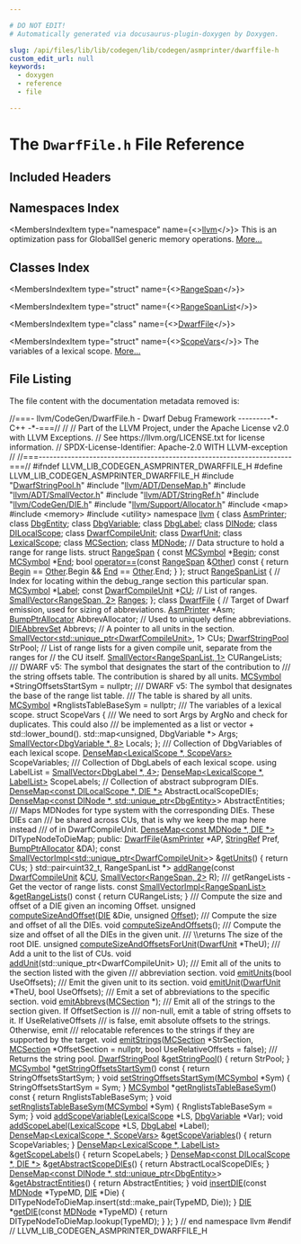 ```yaml
---

# DO NOT EDIT!
# Automatically generated via docusaurus-plugin-doxygen by Doxygen.

slug: /api/files/lib/lib/codegen/lib/codegen/asmprinter/dwarffile-h
custom_edit_url: null
keywords:
  - doxygen
  - reference
  - file

---
```





# The `DwarfFile.h` File Reference

<DoxygenPage pluginConfig={pluginConfig}>



## Included Headers

<IncludesList>
<IncludesListItem
  filePath="DwarfStringPool.h"
  permalink="/docs/api/files/lib/lib/codegen/lib/codegen/asmprinter/dwarfstringpool-h"
  isLocal="true" />
<IncludesListItem
  filePath="llvm/ADT/DenseMap.h"
  permalink="/docs/api/files/include/include/llvm/include/llvm/adt/densemap-h"
  isLocal="true" />
<IncludesListItem
  filePath="llvm/ADT/SmallVector.h"
  permalink="/docs/api/files/include/include/llvm/include/llvm/adt/smallvector-h"
  isLocal="true" />
<IncludesListItem
  filePath="llvm/ADT/StringRef.h"
  permalink="/docs/api/files/include/include/llvm/include/llvm/adt/stringref-h"
  isLocal="true" />
<IncludesListItem
  filePath="llvm/CodeGen/DIE.h"
  permalink="/docs/api/files/include/include/llvm/include/llvm/codegen/die-h"
  isLocal="true" />
<IncludesListItem
  filePath="llvm/Support/Allocator.h"
  permalink="/docs/api/files/include/include/llvm/include/llvm/support/allocator-h"
  isLocal="true" />
<IncludesListItem
  filePath="map"
  permalink=""
  isLocal="false" />
<IncludesListItem
  filePath="memory"
  permalink=""
  isLocal="false" />
<IncludesListItem
  filePath="utility"
  permalink=""
  isLocal="false" />
</IncludesList>

## Namespaces Index

<MembersIndex>

<MembersIndexItem
  type="namespace"
  name={<><a href="/docs/api/namespaces/llvm">llvm</a></>}>
This is an optimization pass for GlobalISel generic memory operations. <a href="/docs/api/namespaces/llvm/#details">More...</a>
</MembersIndexItem>

</MembersIndex>

## Classes Index

<MembersIndex>

<MembersIndexItem
  type="struct"
  name={<><a href="/docs/api/structs/llvm/rangespan">RangeSpan</a></>}>
</MembersIndexItem>

<MembersIndexItem
  type="struct"
  name={<><a href="/docs/api/structs/llvm/rangespanlist">RangeSpanList</a></>}>
</MembersIndexItem>

<MembersIndexItem
  type="class"
  name={<><a href="/docs/api/classes/llvm/dwarffile">DwarfFile</a></>}>
</MembersIndexItem>

<MembersIndexItem
  type="struct"
  name={<><a href="/docs/api/structs/llvm/dwarffile/scopevars">ScopeVars</a></>}>
The variables of a lexical scope. <a href="/docs/api/structs/llvm/dwarffile/scopevars/#details">More...</a>
</MembersIndexItem>

</MembersIndex>


## File Listing

The file content with the documentation metadata removed is:

<ProgramListing>

<Link id="l00001" /><CodeLine lineNumber="1"><span class="doxyHighlightComment">//===- llvm/CodeGen/DwarfFile.h - Dwarf Debug Framework ---------&#42;- C++ -&#42;-===//</span></CodeLine>
<Link id="l00002" /><CodeLine lineNumber="2"><span class="doxyHighlightComment">//</span></CodeLine>
<Link id="l00003" /><CodeLine lineNumber="3"><span class="doxyHighlightComment">// Part of the LLVM Project, under the Apache License v2.0 with LLVM Exceptions.</span></CodeLine>
<Link id="l00004" /><CodeLine lineNumber="4"><span class="doxyHighlightComment">// See https://llvm.org/LICENSE.txt for license information.</span></CodeLine>
<Link id="l00005" /><CodeLine lineNumber="5"><span class="doxyHighlightComment">// SPDX-License-Identifier: Apache-2.0 WITH LLVM-exception</span></CodeLine>
<Link id="l00006" /><CodeLine lineNumber="6"><span class="doxyHighlightComment">//</span></CodeLine>
<Link id="l00007" /><CodeLine lineNumber="7"><span class="doxyHighlightComment">//===----------------------------------------------------------------------===//</span></CodeLine>
<Link id="l00008" /><CodeLine lineNumber="8"></CodeLine>
<Link id="l00009" /><CodeLine lineNumber="9"><span class="doxyHighlightPreprocessor">#ifndef LLVM&#95;LIB&#95;CODEGEN&#95;ASMPRINTER&#95;DWARFFILE&#95;H</span></CodeLine>
<Link id="l00010" /><CodeLine lineNumber="10"><span class="doxyHighlightPreprocessor">#define LLVM&#95;LIB&#95;CODEGEN&#95;ASMPRINTER&#95;DWARFFILE&#95;H</span></CodeLine>
<Link id="l00011" /><CodeLine lineNumber="11"></CodeLine>
<Link id="l00012" /><CodeLine lineNumber="12"><span class="doxyHighlightPreprocessor">#include &quot;<a href="/docs/api/files/lib/lib/codegen/lib/codegen/asmprinter/dwarfstringpool-h">DwarfStringPool.h</a>&quot;</span></CodeLine>
<Link id="l00013" /><CodeLine lineNumber="13"><span class="doxyHighlightPreprocessor">#include &quot;<a href="/docs/api/files/include/include/llvm/include/llvm/adt/densemap-h">llvm/ADT/DenseMap.h</a>&quot;</span></CodeLine>
<Link id="l00014" /><CodeLine lineNumber="14"><span class="doxyHighlightPreprocessor">#include &quot;<a href="/docs/api/files/include/include/llvm/include/llvm/adt/smallvector-h">llvm/ADT/SmallVector.h</a>&quot;</span></CodeLine>
<Link id="l00015" /><CodeLine lineNumber="15"><span class="doxyHighlightPreprocessor">#include &quot;<a href="/docs/api/files/include/include/llvm/include/llvm/adt/stringref-h">llvm/ADT/StringRef.h</a>&quot;</span></CodeLine>
<Link id="l00016" /><CodeLine lineNumber="16"><span class="doxyHighlightPreprocessor">#include &quot;<a href="/docs/api/files/include/include/llvm/include/llvm/codegen/die-h">llvm/CodeGen/DIE.h</a>&quot;</span></CodeLine>
<Link id="l00017" /><CodeLine lineNumber="17"><span class="doxyHighlightPreprocessor">#include &quot;<a href="/docs/api/files/include/include/llvm/include/llvm/support/allocator-h">llvm/Support/Allocator.h</a>&quot;</span></CodeLine>
<Link id="l00018" /><CodeLine lineNumber="18"><span class="doxyHighlightPreprocessor">#include &lt;map&gt;</span></CodeLine>
<Link id="l00019" /><CodeLine lineNumber="19"><span class="doxyHighlightPreprocessor">#include &lt;memory&gt;</span></CodeLine>
<Link id="l00020" /><CodeLine lineNumber="20"><span class="doxyHighlightPreprocessor">#include &lt;utility&gt;</span></CodeLine>
<Link id="l00021" /><CodeLine lineNumber="21"></CodeLine>
<Link id="l00022" /><CodeLine lineNumber="22"><span class="doxyHighlightKeyword">namespace </span><span class="doxyHighlight"><a href="/docs/api/namespaces/llvm">llvm</a> &#123;</span></CodeLine>
<Link id="l00023" /><CodeLine lineNumber="23"></CodeLine>
<Link id="l00024" /><CodeLine lineNumber="24"><span class="doxyHighlightKeyword">class </span><span class="doxyHighlight"><a href="/docs/api/classes/llvm/asmprinter">AsmPrinter</a>;</span></CodeLine>
<Link id="l00025" /><CodeLine lineNumber="25"><span class="doxyHighlightKeyword">class </span><span class="doxyHighlight"><a href="/docs/api/classes/llvm/dbgentity">DbgEntity</a>;</span></CodeLine>
<Link id="l00026" /><CodeLine lineNumber="26"><span class="doxyHighlightKeyword">class </span><span class="doxyHighlight"><a href="/docs/api/classes/llvm/dbgvariable">DbgVariable</a>;</span></CodeLine>
<Link id="l00027" /><CodeLine lineNumber="27"><span class="doxyHighlightKeyword">class </span><span class="doxyHighlight"><a href="/docs/api/classes/llvm/dbglabel">DbgLabel</a>;</span></CodeLine>
<Link id="l00028" /><CodeLine lineNumber="28"><span class="doxyHighlightKeyword">class </span><span class="doxyHighlight"><a href="/docs/api/classes/llvm/dinode">DINode</a>;</span></CodeLine>
<Link id="l00029" /><CodeLine lineNumber="29"><span class="doxyHighlightKeyword">class </span><span class="doxyHighlight"><a href="/docs/api/classes/llvm/dilocalscope">DILocalScope</a>;</span></CodeLine>
<Link id="l00030" /><CodeLine lineNumber="30"><span class="doxyHighlightKeyword">class </span><span class="doxyHighlight"><a href="/docs/api/classes/llvm/dwarfcompileunit-2">DwarfCompileUnit</a>;</span></CodeLine>
<Link id="l00031" /><CodeLine lineNumber="31"><span class="doxyHighlightKeyword">class </span><span class="doxyHighlight"><a href="/docs/api/classes/llvm/dwarfunit-2">DwarfUnit</a>;</span></CodeLine>
<Link id="l00032" /><CodeLine lineNumber="32"><span class="doxyHighlightKeyword">class </span><span class="doxyHighlight"><a href="/docs/api/classes/llvm/lexicalscope">LexicalScope</a>;</span></CodeLine>
<Link id="l00033" /><CodeLine lineNumber="33"><span class="doxyHighlightKeyword">class </span><span class="doxyHighlight"><a href="/docs/api/classes/llvm/mcsection">MCSection</a>;</span></CodeLine>
<Link id="l00034" /><CodeLine lineNumber="34"><span class="doxyHighlightKeyword">class </span><span class="doxyHighlight"><a href="/docs/api/classes/llvm/mdnode">MDNode</a>;</span></CodeLine>
<Link id="l00035" /><CodeLine lineNumber="35"></CodeLine>
<Link id="l00036" /><CodeLine lineNumber="36"><span class="doxyHighlightComment">// Data structure to hold a range for range lists.</span></CodeLine>
<Link id="l00037" /><CodeLine lineNumber="37" lineLink="/docs/api/structs/llvm/rangespan"><span class="doxyHighlightKeyword">struct </span><span class="doxyHighlight"><a href="/docs/api/structs/llvm/rangespan">RangeSpan</a> &#123;</span></CodeLine>
<Link id="l00038" /><CodeLine lineNumber="38" lineLink="/docs/api/structs/llvm/rangespan/#aea0079a342c4f430d6132539aba040cc"><span class="doxyHighlight">  </span><span class="doxyHighlightKeyword">const</span><span class="doxyHighlight"> <a href="/docs/api/classes/llvm/mcsymbol">MCSymbol</a> &#42;<a href="/docs/api/structs/llvm/rangespan/#aea0079a342c4f430d6132539aba040cc">Begin</a>;</span></CodeLine>
<Link id="l00039" /><CodeLine lineNumber="39" lineLink="/docs/api/structs/llvm/rangespan/#a45b64bcb34960fd7158d9e89a9719166"><span class="doxyHighlight">  </span><span class="doxyHighlightKeyword">const</span><span class="doxyHighlight"> <a href="/docs/api/classes/llvm/mcsymbol">MCSymbol</a> &#42;<a href="/docs/api/structs/llvm/rangespan/#a45b64bcb34960fd7158d9e89a9719166">End</a>;</span></CodeLine>
<Link id="l00040" /><CodeLine lineNumber="40"></CodeLine>
<Link id="l00041" /><CodeLine lineNumber="41" lineLink="/docs/api/structs/llvm/rangespan/#a147d8cedf0fad9c33517aaf55c6459ed"><span class="doxyHighlight">  </span><span class="doxyHighlightKeywordType">bool</span><span class="doxyHighlight"> <a href="/docs/api/structs/llvm/rangespan/#a147d8cedf0fad9c33517aaf55c6459ed">operator==</a>(</span><span class="doxyHighlightKeyword">const</span><span class="doxyHighlight"> <a href="/docs/api/structs/llvm/rangespan">RangeSpan</a> &amp;<a href="/docs/api/namespaces/llvm/#a9eb4f5b98b70ee4fab9614ed58282c1fa6311ae17c1ee52b36e68aaf4ad066387">Other</a>)</span><span class="doxyHighlightKeyword"> const </span><span class="doxyHighlight">&#123;</span></CodeLine>
<Link id="l00042" /><CodeLine lineNumber="42"><span class="doxyHighlight">    </span><span class="doxyHighlightKeywordFlow">return</span><span class="doxyHighlight"> <a href="/docs/api/structs/llvm/rangespan/#aea0079a342c4f430d6132539aba040cc">Begin</a> == <a href="/docs/api/namespaces/llvm/#a9eb4f5b98b70ee4fab9614ed58282c1fa6311ae17c1ee52b36e68aaf4ad066387">Other</a>.Begin &amp;&amp; <a href="/docs/api/structs/llvm/rangespan/#a45b64bcb34960fd7158d9e89a9719166">End</a> == <a href="/docs/api/namespaces/llvm/#a9eb4f5b98b70ee4fab9614ed58282c1fa6311ae17c1ee52b36e68aaf4ad066387">Other</a>.End;</span></CodeLine>
<Link id="l00043" /><CodeLine lineNumber="43"><span class="doxyHighlight">  &#125;</span></CodeLine>
<Link id="l00044" /><CodeLine lineNumber="44"><span class="doxyHighlight">&#125;;</span></CodeLine>
<Link id="l00045" /><CodeLine lineNumber="45"></CodeLine>
<Link id="l00046" /><CodeLine lineNumber="46" lineLink="/docs/api/structs/llvm/rangespanlist"><span class="doxyHighlightKeyword">struct </span><span class="doxyHighlight"><a href="/docs/api/structs/llvm/rangespanlist">RangeSpanList</a> &#123;</span></CodeLine>
<Link id="l00047" /><CodeLine lineNumber="47"><span class="doxyHighlight">  </span><span class="doxyHighlightComment">// Index for locating within the debug&#95;range section this particular span.</span></CodeLine>
<Link id="l00048" /><CodeLine lineNumber="48" lineLink="/docs/api/structs/llvm/rangespanlist/#af5f10111bd5d6f85f557ac3045aa1096"><span class="doxyHighlight">  <a href="/docs/api/classes/llvm/mcsymbol">MCSymbol</a> &#42;<a href="/docs/api/structs/llvm/rangespanlist/#af5f10111bd5d6f85f557ac3045aa1096">Label</a>;</span></CodeLine>
<Link id="l00049" /><CodeLine lineNumber="49" lineLink="/docs/api/structs/llvm/rangespanlist/#a2010ac4d3a81c7bf0ce3265aaf246669"><span class="doxyHighlight">  </span><span class="doxyHighlightKeyword">const</span><span class="doxyHighlight"> <a href="/docs/api/classes/llvm/dwarfcompileunit-2">DwarfCompileUnit</a> &#42;<a href="/docs/api/namespaces/cu">CU</a>;</span></CodeLine>
<Link id="l00050" /><CodeLine lineNumber="50"><span class="doxyHighlight">  </span><span class="doxyHighlightComment">// List of ranges.</span></CodeLine>
<Link id="l00051" /><CodeLine lineNumber="51" lineLink="/docs/api/structs/llvm/rangespanlist/#ae9d16fdcb42e10dd65b159df878b2281"><span class="doxyHighlight">  <a href="/docs/api/classes/llvm/smallvector">SmallVector&lt;RangeSpan, 2&gt;</a> <a href="/docs/api/structs/llvm/rangespanlist/#ae9d16fdcb42e10dd65b159df878b2281">Ranges</a>;</span></CodeLine>
<Link id="l00052" /><CodeLine lineNumber="52"><span class="doxyHighlight">&#125;;</span></CodeLine>
<Link id="l00053" /><CodeLine lineNumber="53"></CodeLine>
<Link id="l00054" /><CodeLine lineNumber="54" lineLink="/docs/api/classes/llvm/dwarffile"><span class="doxyHighlightKeyword">class </span><span class="doxyHighlight"><a href="/docs/api/classes/llvm/dwarffile/#a8ae72bc6de8d7034ef61711dfc5a60b7">DwarfFile</a> &#123;</span></CodeLine>
<Link id="l00055" /><CodeLine lineNumber="55"><span class="doxyHighlight">  </span><span class="doxyHighlightComment">// Target of Dwarf emission, used for sizing of abbreviations.</span></CodeLine>
<Link id="l00056" /><CodeLine lineNumber="56"><span class="doxyHighlight">  <a href="/docs/api/classes/llvm/asmprinter">AsmPrinter</a> &#42;Asm;</span></CodeLine>
<Link id="l00057" /><CodeLine lineNumber="57"></CodeLine>
<Link id="l00058" /><CodeLine lineNumber="58"><span class="doxyHighlight">  <a href="/docs/api/namespaces/llvm/#a8e612822d4ba7bb36c9c79582a567108">BumpPtrAllocator</a> AbbrevAllocator;</span></CodeLine>
<Link id="l00059" /><CodeLine lineNumber="59"></CodeLine>
<Link id="l00060" /><CodeLine lineNumber="60"><span class="doxyHighlight">  </span><span class="doxyHighlightComment">// Used to uniquely define abbreviations.</span></CodeLine>
<Link id="l00061" /><CodeLine lineNumber="61"><span class="doxyHighlight">  <a href="/docs/api/classes/llvm/dieabbrevset">DIEAbbrevSet</a> Abbrevs;</span></CodeLine>
<Link id="l00062" /><CodeLine lineNumber="62"></CodeLine>
<Link id="l00063" /><CodeLine lineNumber="63"><span class="doxyHighlight">  </span><span class="doxyHighlightComment">// A pointer to all units in the section.</span></CodeLine>
<Link id="l00064" /><CodeLine lineNumber="64"><span class="doxyHighlight">  <a href="/docs/api/classes/llvm/smallvector">SmallVector&lt;std::unique&#95;ptr&lt;DwarfCompileUnit&gt;</a>, 1&gt; CUs;</span></CodeLine>
<Link id="l00065" /><CodeLine lineNumber="65"></CodeLine>
<Link id="l00066" /><CodeLine lineNumber="66"><span class="doxyHighlight">  <a href="/docs/api/classes/llvm/dwarfstringpool">DwarfStringPool</a> StrPool;</span></CodeLine>
<Link id="l00067" /><CodeLine lineNumber="67"></CodeLine>
<Link id="l00068" /><CodeLine lineNumber="68"><span class="doxyHighlight">  </span><span class="doxyHighlightComment">// List of range lists for a given compile unit, separate from the ranges for</span></CodeLine>
<Link id="l00069" /><CodeLine lineNumber="69"><span class="doxyHighlight">  </span><span class="doxyHighlightComment">// the CU itself.</span></CodeLine>
<Link id="l00070" /><CodeLine lineNumber="70"><span class="doxyHighlight">  <a href="/docs/api/classes/llvm/smallvector">SmallVector&lt;RangeSpanList, 1&gt;</a> CURangeLists;</span></CodeLine>
<Link id="l00071" /><CodeLine lineNumber="71"></CodeLine>
<Link id="l00072" /><CodeLine lineNumber="72"><span class="doxyHighlightComment">  /// DWARF v5: The symbol that designates the start of the contribution to</span></CodeLine>
<Link id="l00073" /><CodeLine lineNumber="73"><span class="doxyHighlightComment">  /// the string offsets table. The contribution is shared by all units.</span></CodeLine>
<Link id="l00074" /><CodeLine lineNumber="74"><span class="doxyHighlight">  <a href="/docs/api/classes/llvm/mcsymbol">MCSymbol</a> &#42;StringOffsetsStartSym = </span><span class="doxyHighlightKeyword">nullptr</span><span class="doxyHighlight">;</span></CodeLine>
<Link id="l00075" /><CodeLine lineNumber="75"></CodeLine>
<Link id="l00076" /><CodeLine lineNumber="76"><span class="doxyHighlightComment">  /// DWARF v5: The symbol that designates the base of the range list table.</span></CodeLine>
<Link id="l00077" /><CodeLine lineNumber="77"><span class="doxyHighlightComment">  /// The table is shared by all units.</span></CodeLine>
<Link id="l00078" /><CodeLine lineNumber="78"><span class="doxyHighlight">  <a href="/docs/api/classes/llvm/mcsymbol">MCSymbol</a> &#42;RnglistsTableBaseSym = </span><span class="doxyHighlightKeyword">nullptr</span><span class="doxyHighlight">;</span></CodeLine>
<Link id="l00079" /><CodeLine lineNumber="79"></CodeLine>
<Link id="l00080" /><CodeLine lineNumber="80"><span class="doxyHighlightComment">  /// The variables of a lexical scope.</span></CodeLine>
<Link id="l00081" /><CodeLine lineNumber="81"><span class="doxyHighlight">  </span><span class="doxyHighlightKeyword">struct </span><span class="doxyHighlight">ScopeVars &#123;</span></CodeLine>
<Link id="l00082" /><CodeLine lineNumber="82"><span class="doxyHighlightComment">    /// We need to sort Args by ArgNo and check for duplicates. This could also</span></CodeLine>
<Link id="l00083" /><CodeLine lineNumber="83"><span class="doxyHighlightComment">    /// be implemented as a list or vector + std::lower&#95;bound().</span></CodeLine>
<Link id="l00084" /><CodeLine lineNumber="84"><span class="doxyHighlight">    std::map&lt;unsigned, DbgVariable &#42;&gt; Args;</span></CodeLine>
<Link id="l00085" /><CodeLine lineNumber="85"><span class="doxyHighlight">    <a href="/docs/api/classes/llvm/smallvector">SmallVector&lt;DbgVariable &#42;, 8&gt;</a> Locals;</span></CodeLine>
<Link id="l00086" /><CodeLine lineNumber="86"><span class="doxyHighlight">  &#125;;</span></CodeLine>
<Link id="l00087" /><CodeLine lineNumber="87"><span class="doxyHighlightComment">  /// Collection of DbgVariables of each lexical scope.</span></CodeLine>
<Link id="l00088" /><CodeLine lineNumber="88"><span class="doxyHighlight">  <a href="/docs/api/classes/llvm/densemap">DenseMap&lt;LexicalScope &#42;, ScopeVars&gt;</a> ScopeVariables;</span></CodeLine>
<Link id="l00089" /><CodeLine lineNumber="89"></CodeLine>
<Link id="l00090" /><CodeLine lineNumber="90"><span class="doxyHighlightComment">  /// Collection of DbgLabels of each lexical scope.</span></CodeLine>
<Link id="l00091" /><CodeLine lineNumber="91"><span class="doxyHighlight">  </span><span class="doxyHighlightKeyword">using </span><span class="doxyHighlight">LabelList = <a href="/docs/api/classes/llvm/smallvector">SmallVector&lt;DbgLabel &#42;, 4&gt;</a>;</span></CodeLine>
<Link id="l00092" /><CodeLine lineNumber="92"><span class="doxyHighlight">  <a href="/docs/api/classes/llvm/densemap">DenseMap&lt;LexicalScope &#42;, LabelList&gt;</a> ScopeLabels;</span></CodeLine>
<Link id="l00093" /><CodeLine lineNumber="93"></CodeLine>
<Link id="l00094" /><CodeLine lineNumber="94"><span class="doxyHighlight">  </span><span class="doxyHighlightComment">// Collection of abstract subprogram DIEs.</span></CodeLine>
<Link id="l00095" /><CodeLine lineNumber="95"><span class="doxyHighlight">  <a href="/docs/api/classes/llvm/densemap">DenseMap&lt;const DILocalScope &#42;, DIE &#42;&gt;</a> AbstractLocalScopeDIEs;</span></CodeLine>
<Link id="l00096" /><CodeLine lineNumber="96"><span class="doxyHighlight">  <a href="/docs/api/classes/llvm/densemap">DenseMap&lt;const DINode &#42;, std::unique&#95;ptr&lt;DbgEntity&gt;</a>&gt; AbstractEntities;</span></CodeLine>
<Link id="l00097" /><CodeLine lineNumber="97"></CodeLine>
<Link id="l00098" /><CodeLine lineNumber="98"><span class="doxyHighlightComment">  /// Maps MDNodes for type system with the corresponding DIEs. These DIEs can</span></CodeLine>
<Link id="l00099" /><CodeLine lineNumber="99"><span class="doxyHighlightComment">  /// be shared across CUs, that is why we keep the map here instead</span></CodeLine>
<Link id="l00100" /><CodeLine lineNumber="100"><span class="doxyHighlightComment">  /// of in DwarfCompileUnit.</span></CodeLine>
<Link id="l00101" /><CodeLine lineNumber="101"><span class="doxyHighlight">  <a href="/docs/api/classes/llvm/densemap">DenseMap&lt;const MDNode &#42;, DIE &#42;&gt;</a> DITypeNodeToDieMap;</span></CodeLine>
<Link id="l00102" /><CodeLine lineNumber="102"></CodeLine>
<Link id="l00103" /><CodeLine lineNumber="103"><span class="doxyHighlightKeyword">public</span><span class="doxyHighlight">:</span></CodeLine>
<Link id="l00104" /><CodeLine lineNumber="104"><span class="doxyHighlight">  <a href="/docs/api/classes/llvm/dwarffile/#a8ae72bc6de8d7034ef61711dfc5a60b7">DwarfFile</a>(<a href="/docs/api/classes/llvm/asmprinter">AsmPrinter</a> &#42;AP, <a href="/docs/api/classes/llvm/stringref">StringRef</a> Pref, <a href="/docs/api/namespaces/llvm/#a8e612822d4ba7bb36c9c79582a567108">BumpPtrAllocator</a> &amp;DA);</span></CodeLine>
<Link id="l00105" /><CodeLine lineNumber="105"></CodeLine>
<Link id="l00106" /><CodeLine lineNumber="106" lineLink="/docs/api/classes/llvm/dwarffile/#acffb045ffb46f04de150850b842042d8"><span class="doxyHighlight">  </span><span class="doxyHighlightKeyword">const</span><span class="doxyHighlight"> <a href="/docs/api/classes/llvm/smallvectorimpl">SmallVectorImpl&lt;std::unique&#95;ptr&lt;DwarfCompileUnit&gt;</a>&gt; &amp;<a href="/docs/api/classes/llvm/dwarffile/#acffb045ffb46f04de150850b842042d8">getUnits</a>() &#123;</span></CodeLine>
<Link id="l00107" /><CodeLine lineNumber="107"><span class="doxyHighlight">    </span><span class="doxyHighlightKeywordFlow">return</span><span class="doxyHighlight"> CUs;</span></CodeLine>
<Link id="l00108" /><CodeLine lineNumber="108"><span class="doxyHighlight">  &#125;</span></CodeLine>
<Link id="l00109" /><CodeLine lineNumber="109"></CodeLine>
<Link id="l00110" /><CodeLine lineNumber="110"><span class="doxyHighlight">  std::pair&lt;uint32&#95;t, RangeSpanList &#42;&gt; <a href="/docs/api/classes/llvm/dwarffile/#ab48a8e5f4dfb7f8d1b5ce5b2ea27bd3f">addRange</a>(</span><span class="doxyHighlightKeyword">const</span><span class="doxyHighlight"> <a href="/docs/api/classes/llvm/dwarfcompileunit-2">DwarfCompileUnit</a> &amp;<a href="/docs/api/namespaces/cu">CU</a>,</span></CodeLine>
<Link id="l00111" /><CodeLine lineNumber="111"><span class="doxyHighlight">                                                <a href="/docs/api/classes/llvm/smallvector">SmallVector&lt;RangeSpan, 2&gt;</a> R);</span></CodeLine>
<Link id="l00112" /><CodeLine lineNumber="112"></CodeLine>
<Link id="l00113" /><CodeLine lineNumber="113"><span class="doxyHighlightComment">  /// getRangeLists - Get the vector of range lists.</span></CodeLine>
<Link id="l00114" /><CodeLine lineNumber="114" lineLink="/docs/api/classes/llvm/dwarffile/#a670be7a4b0b07c446a778eebea56e478"><span class="doxyHighlight">  </span><span class="doxyHighlightKeyword">const</span><span class="doxyHighlight"> <a href="/docs/api/classes/llvm/smallvectorimpl">SmallVectorImpl&lt;RangeSpanList&gt;</a> &amp;<a href="/docs/api/classes/llvm/dwarffile/#a670be7a4b0b07c446a778eebea56e478">getRangeLists</a>()</span><span class="doxyHighlightKeyword"> const </span><span class="doxyHighlight">&#123;</span></CodeLine>
<Link id="l00115" /><CodeLine lineNumber="115"><span class="doxyHighlight">    </span><span class="doxyHighlightKeywordFlow">return</span><span class="doxyHighlight"> CURangeLists;</span></CodeLine>
<Link id="l00116" /><CodeLine lineNumber="116"><span class="doxyHighlight">  &#125;</span></CodeLine>
<Link id="l00117" /><CodeLine lineNumber="117"></CodeLine>
<Link id="l00118" /><CodeLine lineNumber="118"><span class="doxyHighlightComment">  /// Compute the size and offset of a DIE given an incoming Offset.</span></CodeLine>
<Link id="l00119" /><CodeLine lineNumber="119"><span class="doxyHighlight">  </span><span class="doxyHighlightKeywordType">unsigned</span><span class="doxyHighlight"> <a href="/docs/api/classes/llvm/dwarffile/#a12d25783e3fd286b1fea14b6fafbf9f6">computeSizeAndOffset</a>(<a href="/docs/api/classes/llvm/die">DIE</a> &amp;Die, </span><span class="doxyHighlightKeywordType">unsigned</span><span class="doxyHighlight"> <a href="/docs/api/namespaces/llvm/#a05f5b9a11bdcc5feba62899f95dcf878a3134224cba2545bc57954d3b072aebb4">Offset</a>);</span></CodeLine>
<Link id="l00120" /><CodeLine lineNumber="120"></CodeLine>
<Link id="l00121" /><CodeLine lineNumber="121"><span class="doxyHighlightComment">  /// Compute the size and offset of all the DIEs.</span></CodeLine>
<Link id="l00122" /><CodeLine lineNumber="122"><span class="doxyHighlight">  </span><span class="doxyHighlightKeywordType">void</span><span class="doxyHighlight"> <a href="/docs/api/classes/llvm/dwarffile/#a37ceeb48b8050cefe6caf715e13207e4">computeSizeAndOffsets</a>();</span></CodeLine>
<Link id="l00123" /><CodeLine lineNumber="123"></CodeLine>
<Link id="l00124" /><CodeLine lineNumber="124"><span class="doxyHighlightComment">  /// Compute the size and offset of all the DIEs in the given unit.</span></CodeLine>
<Link id="l00125" /><CodeLine lineNumber="125"><span class="doxyHighlightComment">  /// \\returns The size of the root DIE.</span></CodeLine>
<Link id="l00126" /><CodeLine lineNumber="126"><span class="doxyHighlight">  </span><span class="doxyHighlightKeywordType">unsigned</span><span class="doxyHighlight"> <a href="/docs/api/classes/llvm/dwarffile/#a61d1f7077f90348ee80ceb8885dd3930">computeSizeAndOffsetsForUnit</a>(<a href="/docs/api/classes/llvm/dwarfunit-2">DwarfUnit</a> &#42;TheU);</span></CodeLine>
<Link id="l00127" /><CodeLine lineNumber="127"></CodeLine>
<Link id="l00128" /><CodeLine lineNumber="128"><span class="doxyHighlightComment">  /// Add a unit to the list of CUs.</span></CodeLine>
<Link id="l00129" /><CodeLine lineNumber="129"><span class="doxyHighlight">  </span><span class="doxyHighlightKeywordType">void</span><span class="doxyHighlight"> <a href="/docs/api/classes/llvm/dwarffile/#a21979d7320f512e41e97b400017ad153">addUnit</a>(std::unique&#95;ptr&lt;DwarfCompileUnit&gt; U);</span></CodeLine>
<Link id="l00130" /><CodeLine lineNumber="130"></CodeLine>
<Link id="l00131" /><CodeLine lineNumber="131"><span class="doxyHighlightComment">  /// Emit all of the units to the section listed with the given</span></CodeLine>
<Link id="l00132" /><CodeLine lineNumber="132"><span class="doxyHighlightComment">  /// abbreviation section.</span></CodeLine>
<Link id="l00133" /><CodeLine lineNumber="133"><span class="doxyHighlight">  </span><span class="doxyHighlightKeywordType">void</span><span class="doxyHighlight"> <a href="/docs/api/classes/llvm/dwarffile/#a64235e366dc347388139f4fefbbeb64b">emitUnits</a>(</span><span class="doxyHighlightKeywordType">bool</span><span class="doxyHighlight"> UseOffsets);</span></CodeLine>
<Link id="l00134" /><CodeLine lineNumber="134"></CodeLine>
<Link id="l00135" /><CodeLine lineNumber="135"><span class="doxyHighlightComment">  /// Emit the given unit to its section.</span></CodeLine>
<Link id="l00136" /><CodeLine lineNumber="136"><span class="doxyHighlight">  </span><span class="doxyHighlightKeywordType">void</span><span class="doxyHighlight"> <a href="/docs/api/classes/llvm/dwarffile/#a66056de6e47af980edacced419d5d0b8">emitUnit</a>(<a href="/docs/api/classes/llvm/dwarfunit-2">DwarfUnit</a> &#42;TheU, </span><span class="doxyHighlightKeywordType">bool</span><span class="doxyHighlight"> UseOffsets);</span></CodeLine>
<Link id="l00137" /><CodeLine lineNumber="137"></CodeLine>
<Link id="l00138" /><CodeLine lineNumber="138"><span class="doxyHighlightComment">  /// Emit a set of abbreviations to the specific section.</span></CodeLine>
<Link id="l00139" /><CodeLine lineNumber="139"><span class="doxyHighlight">  </span><span class="doxyHighlightKeywordType">void</span><span class="doxyHighlight"> <a href="/docs/api/classes/llvm/dwarffile/#a88f9362d987b1da3c11de7b1a36b8879">emitAbbrevs</a>(<a href="/docs/api/classes/llvm/mcsection">MCSection</a> &#42;);</span></CodeLine>
<Link id="l00140" /><CodeLine lineNumber="140"></CodeLine>
<Link id="l00141" /><CodeLine lineNumber="141"><span class="doxyHighlightComment">  /// Emit all of the strings to the section given. If OffsetSection is</span></CodeLine>
<Link id="l00142" /><CodeLine lineNumber="142"><span class="doxyHighlightComment">  /// non-null, emit a table of string offsets to it. If UseRelativeOffsets</span></CodeLine>
<Link id="l00143" /><CodeLine lineNumber="143"><span class="doxyHighlightComment">  /// is false, emit absolute offsets to the strings. Otherwise, emit</span></CodeLine>
<Link id="l00144" /><CodeLine lineNumber="144"><span class="doxyHighlightComment">  /// relocatable references to the strings if they are supported by the target.</span></CodeLine>
<Link id="l00145" /><CodeLine lineNumber="145"><span class="doxyHighlight">  </span><span class="doxyHighlightKeywordType">void</span><span class="doxyHighlight"> <a href="/docs/api/classes/llvm/dwarffile/#a9fcda32f38602d8abbbc9aa0291d13fe">emitStrings</a>(<a href="/docs/api/classes/llvm/mcsection">MCSection</a> &#42;StrSection, <a href="/docs/api/classes/llvm/mcsection">MCSection</a> &#42;OffsetSection = </span><span class="doxyHighlightKeyword">nullptr</span><span class="doxyHighlight">,</span></CodeLine>
<Link id="l00146" /><CodeLine lineNumber="146"><span class="doxyHighlight">                   </span><span class="doxyHighlightKeywordType">bool</span><span class="doxyHighlight"> UseRelativeOffsets = </span><span class="doxyHighlightKeyword">false</span><span class="doxyHighlight">);</span></CodeLine>
<Link id="l00147" /><CodeLine lineNumber="147"></CodeLine>
<Link id="l00148" /><CodeLine lineNumber="148"><span class="doxyHighlightComment">  /// Returns the string pool.</span></CodeLine>
<Link id="l00149" /><CodeLine lineNumber="149" lineLink="/docs/api/classes/llvm/dwarffile/#a7c07fb1123154d97bfb41c34ac51325e"><span class="doxyHighlight">  <a href="/docs/api/classes/llvm/dwarfstringpool">DwarfStringPool</a> &amp;<a href="/docs/api/classes/llvm/dwarffile/#a7c07fb1123154d97bfb41c34ac51325e">getStringPool</a>() &#123; </span><span class="doxyHighlightKeywordFlow">return</span><span class="doxyHighlight"> StrPool; &#125;</span></CodeLine>
<Link id="l00150" /><CodeLine lineNumber="150"></CodeLine>
<Link id="l00151" /><CodeLine lineNumber="151" lineLink="/docs/api/classes/llvm/dwarffile/#a6d863842b802206c5c4242401772b817"><span class="doxyHighlight">  <a href="/docs/api/classes/llvm/mcsymbol">MCSymbol</a> &#42;<a href="/docs/api/classes/llvm/dwarffile/#a6d863842b802206c5c4242401772b817">getStringOffsetsStartSym</a>()</span><span class="doxyHighlightKeyword"> const </span><span class="doxyHighlight">&#123; </span><span class="doxyHighlightKeywordFlow">return</span><span class="doxyHighlight"> StringOffsetsStartSym; &#125;</span></CodeLine>
<Link id="l00152" /><CodeLine lineNumber="152" lineLink="/docs/api/classes/llvm/dwarffile/#acecd618104d0d597a528260e00f3ae8a"><span class="doxyHighlight">  </span><span class="doxyHighlightKeywordType">void</span><span class="doxyHighlight"> <a href="/docs/api/classes/llvm/dwarffile/#acecd618104d0d597a528260e00f3ae8a">setStringOffsetsStartSym</a>(<a href="/docs/api/classes/llvm/mcsymbol">MCSymbol</a> &#42;Sym) &#123; StringOffsetsStartSym = Sym; &#125;</span></CodeLine>
<Link id="l00153" /><CodeLine lineNumber="153"></CodeLine>
<Link id="l00154" /><CodeLine lineNumber="154" lineLink="/docs/api/classes/llvm/dwarffile/#a7768ffc89068edb9c388c02b96d086cf"><span class="doxyHighlight">  <a href="/docs/api/classes/llvm/mcsymbol">MCSymbol</a> &#42;<a href="/docs/api/classes/llvm/dwarffile/#a7768ffc89068edb9c388c02b96d086cf">getRnglistsTableBaseSym</a>()</span><span class="doxyHighlightKeyword"> const </span><span class="doxyHighlight">&#123; </span><span class="doxyHighlightKeywordFlow">return</span><span class="doxyHighlight"> RnglistsTableBaseSym; &#125;</span></CodeLine>
<Link id="l00155" /><CodeLine lineNumber="155" lineLink="/docs/api/classes/llvm/dwarffile/#a590dd1a0073f9187bf45366c69ba7c12"><span class="doxyHighlight">  </span><span class="doxyHighlightKeywordType">void</span><span class="doxyHighlight"> <a href="/docs/api/classes/llvm/dwarffile/#a590dd1a0073f9187bf45366c69ba7c12">setRnglistsTableBaseSym</a>(<a href="/docs/api/classes/llvm/mcsymbol">MCSymbol</a> &#42;Sym) &#123; RnglistsTableBaseSym = Sym; &#125;</span></CodeLine>
<Link id="l00156" /><CodeLine lineNumber="156"></CodeLine>
<Link id="l00157" /><CodeLine lineNumber="157"><span class="doxyHighlight">  </span><span class="doxyHighlightKeywordType">void</span><span class="doxyHighlight"> <a href="/docs/api/classes/llvm/dwarffile/#aa5f1a3100af547885ca5a51e5fc9466a">addScopeVariable</a>(<a href="/docs/api/classes/llvm/lexicalscope">LexicalScope</a> &#42;LS, <a href="/docs/api/classes/llvm/dbgvariable">DbgVariable</a> &#42;Var);</span></CodeLine>
<Link id="l00158" /><CodeLine lineNumber="158"></CodeLine>
<Link id="l00159" /><CodeLine lineNumber="159"><span class="doxyHighlight">  </span><span class="doxyHighlightKeywordType">void</span><span class="doxyHighlight"> <a href="/docs/api/classes/llvm/dwarffile/#a1720ace58baf8676ff6a9cc841556310">addScopeLabel</a>(<a href="/docs/api/classes/llvm/lexicalscope">LexicalScope</a> &#42;LS, <a href="/docs/api/classes/llvm/dbglabel">DbgLabel</a> &#42;Label);</span></CodeLine>
<Link id="l00160" /><CodeLine lineNumber="160"></CodeLine>
<Link id="l00161" /><CodeLine lineNumber="161" lineLink="/docs/api/classes/llvm/dwarffile/#a5aabf23e9fa9fce8c62ab9eb7adb6434"><span class="doxyHighlight">  <a href="/docs/api/classes/llvm/densemap">DenseMap&lt;LexicalScope &#42;, ScopeVars&gt;</a> &amp;<a href="/docs/api/classes/llvm/dwarffile/#a5aabf23e9fa9fce8c62ab9eb7adb6434">getScopeVariables</a>() &#123;</span></CodeLine>
<Link id="l00162" /><CodeLine lineNumber="162"><span class="doxyHighlight">    </span><span class="doxyHighlightKeywordFlow">return</span><span class="doxyHighlight"> ScopeVariables;</span></CodeLine>
<Link id="l00163" /><CodeLine lineNumber="163"><span class="doxyHighlight">  &#125;</span></CodeLine>
<Link id="l00164" /><CodeLine lineNumber="164"></CodeLine>
<Link id="l00165" /><CodeLine lineNumber="165" lineLink="/docs/api/classes/llvm/dwarffile/#aa038d0dd471530e90f730dc4b404162c"><span class="doxyHighlight">  <a href="/docs/api/classes/llvm/densemap">DenseMap&lt;LexicalScope &#42;, LabelList&gt;</a> &amp;<a href="/docs/api/classes/llvm/dwarffile/#aa038d0dd471530e90f730dc4b404162c">getScopeLabels</a>() &#123;</span></CodeLine>
<Link id="l00166" /><CodeLine lineNumber="166"><span class="doxyHighlight">    </span><span class="doxyHighlightKeywordFlow">return</span><span class="doxyHighlight"> ScopeLabels;</span></CodeLine>
<Link id="l00167" /><CodeLine lineNumber="167"><span class="doxyHighlight">  &#125;</span></CodeLine>
<Link id="l00168" /><CodeLine lineNumber="168"></CodeLine>
<Link id="l00169" /><CodeLine lineNumber="169" lineLink="/docs/api/classes/llvm/dwarffile/#ac8cd8ca930f87c88bc289ea70a3bd2fe"><span class="doxyHighlight">  <a href="/docs/api/classes/llvm/densemap">DenseMap&lt;const DILocalScope &#42;, DIE &#42;&gt;</a> &amp;<a href="/docs/api/classes/llvm/dwarffile/#ac8cd8ca930f87c88bc289ea70a3bd2fe">getAbstractScopeDIEs</a>() &#123;</span></CodeLine>
<Link id="l00170" /><CodeLine lineNumber="170"><span class="doxyHighlight">    </span><span class="doxyHighlightKeywordFlow">return</span><span class="doxyHighlight"> AbstractLocalScopeDIEs;</span></CodeLine>
<Link id="l00171" /><CodeLine lineNumber="171"><span class="doxyHighlight">  &#125;</span></CodeLine>
<Link id="l00172" /><CodeLine lineNumber="172"></CodeLine>
<Link id="l00173" /><CodeLine lineNumber="173" lineLink="/docs/api/classes/llvm/dwarffile/#a5febe1e9b0d23b2f855fa6c171e19aac"><span class="doxyHighlight">  <a href="/docs/api/classes/llvm/densemap">DenseMap&lt;const DINode &#42;, std::unique&#95;ptr&lt;DbgEntity&gt;</a>&gt; &amp;<a href="/docs/api/classes/llvm/dwarffile/#a5febe1e9b0d23b2f855fa6c171e19aac">getAbstractEntities</a>() &#123;</span></CodeLine>
<Link id="l00174" /><CodeLine lineNumber="174"><span class="doxyHighlight">    </span><span class="doxyHighlightKeywordFlow">return</span><span class="doxyHighlight"> AbstractEntities;</span></CodeLine>
<Link id="l00175" /><CodeLine lineNumber="175"><span class="doxyHighlight">  &#125;</span></CodeLine>
<Link id="l00176" /><CodeLine lineNumber="176"></CodeLine>
<Link id="l00177" /><CodeLine lineNumber="177" lineLink="/docs/api/classes/llvm/dwarffile/#addb22aae7cd8675ba4aba88f76268045"><span class="doxyHighlight">  </span><span class="doxyHighlightKeywordType">void</span><span class="doxyHighlight"> <a href="/docs/api/classes/llvm/dwarffile/#addb22aae7cd8675ba4aba88f76268045">insertDIE</a>(</span><span class="doxyHighlightKeyword">const</span><span class="doxyHighlight"> <a href="/docs/api/classes/llvm/mdnode">MDNode</a> &#42;TypeMD, <a href="/docs/api/classes/llvm/die">DIE</a> &#42;Die) &#123;</span></CodeLine>
<Link id="l00178" /><CodeLine lineNumber="178"><span class="doxyHighlight">    DITypeNodeToDieMap.insert(std::make&#95;pair(TypeMD, Die));</span></CodeLine>
<Link id="l00179" /><CodeLine lineNumber="179"><span class="doxyHighlight">  &#125;</span></CodeLine>
<Link id="l00180" /><CodeLine lineNumber="180"></CodeLine>
<Link id="l00181" /><CodeLine lineNumber="181" lineLink="/docs/api/classes/llvm/dwarffile/#aebb414c66fe1303fa587fcf7b3087f81"><span class="doxyHighlight">  <a href="/docs/api/classes/llvm/die">DIE</a> &#42;<a href="/docs/api/classes/llvm/dwarffile/#aebb414c66fe1303fa587fcf7b3087f81">getDIE</a>(</span><span class="doxyHighlightKeyword">const</span><span class="doxyHighlight"> <a href="/docs/api/classes/llvm/mdnode">MDNode</a> &#42;TypeMD) &#123;</span></CodeLine>
<Link id="l00182" /><CodeLine lineNumber="182"><span class="doxyHighlight">    </span><span class="doxyHighlightKeywordFlow">return</span><span class="doxyHighlight"> DITypeNodeToDieMap.lookup(TypeMD);</span></CodeLine>
<Link id="l00183" /><CodeLine lineNumber="183"><span class="doxyHighlight">  &#125;</span></CodeLine>
<Link id="l00184" /><CodeLine lineNumber="184"><span class="doxyHighlight">&#125;;</span></CodeLine>
<Link id="l00185" /><CodeLine lineNumber="185"></CodeLine>
<Link id="l00186" /><CodeLine lineNumber="186"><span class="doxyHighlight">&#125; </span><span class="doxyHighlightComment">// end namespace llvm</span></CodeLine>
<Link id="l00187" /><CodeLine lineNumber="187"></CodeLine>
<Link id="l00188" /><CodeLine lineNumber="188"><span class="doxyHighlightPreprocessor">#endif </span><span class="doxyHighlightComment">// LLVM&#95;LIB&#95;CODEGEN&#95;ASMPRINTER&#95;DWARFFILE&#95;H</span></CodeLine>

</ProgramListing>


</DoxygenPage>
